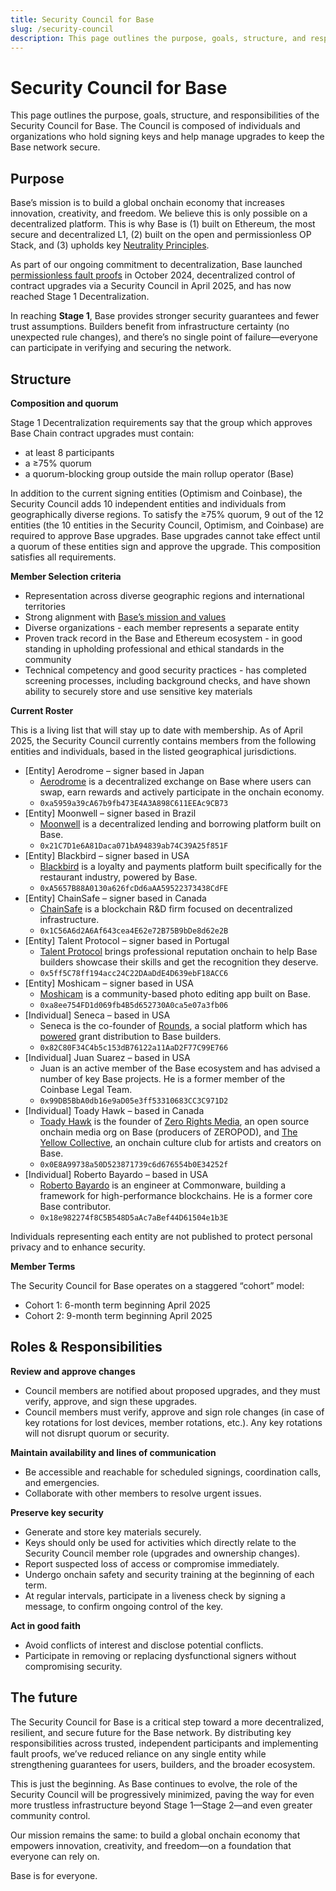 ```yaml
---
title: Security Council for Base
slug: /security-council
description: This page outlines the purpose, goals, structure, and responsibilities of the Security Council for Base.
---
```


# Security Council for Base

This page outlines the purpose, goals, structure, and responsibilities of the
Security Council for Base. The Council is composed of individuals and
organizations who hold signing keys and help manage upgrades to keep the Base
network secure.

## Purpose

Base’s mission is to build a global onchain economy that increases innovation,
creativity, and freedom. We believe this is only possible on a decentralized
platform. This is why Base is (1) built on Ethereum, the most secure and
decentralized L1, (2) built on the open and permissionless OP Stack, and (3)
upholds key [Neutrality Principles](https://www.coinbase.com/blog/coinbases-neutrality-principles-for-base).

As part of our ongoing commitment to decentralization, Base launched
[permissionless fault proofs](https://base.mirror.xyz/eOsedW4tm8MU5OhdGK107A9wsn-aU7MAb8f3edgX5Tk) in
October 2024, decentralized control of contract upgrades via a Security Council
in April 2025, and has now reached Stage 1 Decentralization.

In reaching **Stage 1**, Base provides stronger security guarantees and fewer
trust assumptions. Builders benefit from infrastructure certainty (no unexpected
rule changes), and there’s no single point of failure—everyone can participate
in verifying and securing the network.

## Structure

**Composition and quorum**

Stage 1 Decentralization requirements say that the group which approves Base
Chain contract upgrades must contain:

- at least 8 participants
- a ≥75% quorum
- a quorum-blocking group outside the main rollup operator (Base)

In addition to the current signing entities (Optimism and Coinbase), the
Security Council adds 10 independent entities and individuals from
geographically diverse regions. To satisfy the ≥75% quorum, 9 out of the 12
entities (the 10 entities in the Security Council, Optimism, and Coinbase) are
required to approve Base upgrades. Base upgrades cannot take effect until a
quorum of these entities sign and approve the upgrade. This composition
satisfies all requirements.

**Member Selection criteria**

- Representation across diverse geographic regions and international territories
- Strong alignment with [Base’s mission and values](https://base.mirror.xyz/jjQnUq_UNTQOk7psnGBFOsShi7FlrRp8xevQUipG_Gk)
- Diverse organizations - each member represents a separate entity
- Proven track record in the Base and Ethereum ecosystem - in good standing in upholding professional and ethical standards in the community
- Technical competency and good security practices - has completed screening processes, including background checks, and have shown ability to securely store and use sensitive key materials

**Current Roster**

This is a living list that will stay up to date with membership. As of April 2025, the Security Council currently contains members from the following entities and individuals, based in the listed geographical jurisdictions.

- [Entity] Aerodrome – signer based in Japan
  - [Aerodrome](https://aerodrome.finance/) is a decentralized exchange on Base where users can swap, earn rewards and actively participate in the onchain economy.
  - `0xa5959a39cA67b9fb473E4A3A898C611EEAc9CB73`
- [Entity] Moonwell – signer based in Brazil
  - [Moonwell](https://moonwell.fi/) is a decentralized lending and borrowing platform built on Base.
  - `0x21C7D1e6A81Daca071bA94839ab74C39A25f851F`
- [Entity] Blackbird – signer based in USA
  - [Blackbird](https://www.blackbird.xyz/) is a loyalty and payments platform built specifically for the restaurant industry, powered by Base.
  - `0xA5657B88A0130a626fcDd6aAA59522373438CdFE`
- [Entity] ChainSafe – signer based in Canada
  - [ChainSafe](https://chainsafe.io/) is a blockchain R&D firm focused on decentralized infrastructure.
  - `0x1C56A6d2A6Af643cea4E62e72B75B9bDe8d62e2B`
- [Entity] Talent Protocol – signer based in Portugal
  - [Talent Protocol](https://app.talentprotocol.com/) brings professional reputation onchain to help Base builders showcase their skills and get the recognition they deserve.
  - `0x5ff5C78ff194acc24C22DAaDdE4D639ebF18ACC6`
- [Entity] Moshicam – signer based in USA
  - [Moshicam](https://moshi.cam/) is a community-based photo editing app built on Base.
  - `0xa8ee754FD1d069fb4B5d652730A0ca5e07a3fb06`
- [Individual] Seneca – based in USA
  - Seneca is the co-founder of [Rounds](https://rounds.wtf/), a social platform which has [powered](https://x.com/jessepollak/status/1781069700652523725) grant distribution to Base builders.
  - `0x82C80F34C4b5c153dB76122a11AaD2F77C99E766`
- [Individual] Juan Suarez – based in USA
  - Juan is an active member of the Base ecosystem and has advised a number of key Base projects. He is a former member of the Coinbase Legal Team.
  - `0x99DB5BbA0db16e9aD05e3ff53310683CC3C971D2`
- [Individual] Toady Hawk – based in Canada
  - [Toady Hawk](https://warpcast.com/toadyhawk.eth) is the founder of [Zero Rights Media](https://warpcast.com/zerorightsmedia), an open source onchain media org on Base (producers of ZEROPOD), and [The Yellow Collective](https://warpcast.com/basedandyellow), an onchain culture club for artists and creators on Base.
  - `0x0E8A99738a50D523871739c6d676554b0E34252f`
- [Individual] Roberto Bayardo – based in USA
  - [Roberto Bayardo](https://warpcast.com/bayardo.eth) is an engineer at Commonware, building a framework for high-performance blockchains. He is a former core Base contributor.
  - `0x18e982274f8C5B548D5aAc7aBef44D61504e1b3E`

Individuals representing each entity are not published to protect personal privacy and to enhance security.

**Member Terms**

The Security Council for Base operates on a staggered “cohort” model:

- Cohort 1: 6-month term beginning April 2025
- Cohort 2: 9-month term beginning April 2025

## Roles & Responsibilities

**Review and approve changes**

- Council members are notified about proposed upgrades, and they must verify, approve, and sign these upgrades.
- Council members must verify, approve and sign role changes (in case of key rotations for lost devices, member rotations, etc.). Any key rotations will not disrupt quorum or security.

**Maintain availability and lines of communication**

- Be accessible and reachable for scheduled signings, coordination calls, and emergencies.
- Collaborate with other members to resolve urgent issues.

**Preserve key security**

- Generate and store key materials securely.
- Keys should only be used for activities which directly relate to the Security Council member role (upgrades and ownership changes).
- Report suspected loss of access or compromise immediately.
- Undergo onchain safety and security training at the beginning of each term.
- At regular intervals, participate in a liveness check by signing a message, to confirm ongoing control of the key.

**Act in good faith**

- Avoid conflicts of interest and disclose potential conflicts.
- Participate in removing or replacing dysfunctional signers without compromising security.

## The future

The Security Council for Base is a critical step toward a more decentralized,
resilient, and secure future for the Base network. By distributing key
responsibilities across trusted, independent participants and implementing fault
proofs, we’ve reduced reliance on any single entity while strengthening
guarantees for users, builders, and the broader ecosystem.

This is just the beginning. As Base continues to evolve, the role of the
Security Council will be progressively minimized, paving the way for even more
trustless infrastructure beyond Stage 1—Stage 2—and even greater community
control.

Our mission remains the same: to build a global onchain economy that empowers
innovation, creativity, and freedom—on a foundation that everyone can rely on.

Base is for everyone.
